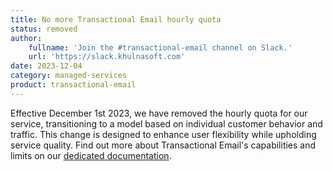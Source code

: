 ```yaml
---
title: No more Transactional Email hourly quota
status: removed
author:
    fullname: 'Join the #transactional-email channel on Slack.'
    url: 'https://slack.khulnasoft.com'
date: 2023-12-04
category: managed-services
product: transactional-email
---
```


Effective December 1st 2023, we have removed the hourly quota for our service, transitioning to a model based on individual customer behavior and traffic.
This change is designed to enhance user flexibility while upholding service quality.
Find out more about Transactional Email's capabilities and limits on our [dedicated documentation](/managed-services/transactional-email/reference-content/tem-capabilities-and-limits/).

